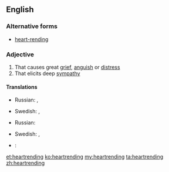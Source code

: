 ==English==

===Alternative forms===
* [[heart-rending]]

===Adjective===
{{en-adj}}

# That causes great [[grief]], [[anguish]] or [[distress]]
# That elicits deep [[sympathy]]

====Translations====
{{trans-top|that causes great grief}}
* Russian: {{t+|ru|душераздира́ющий|tr=dušerazdirájuš'ij}}, {{t+|ru|го́рестный|tr=górestnyj}}
{{trans-mid}}
* Swedish: {{t+|sv|hjärtslitande}}, {{t|sv|hjärtskärande}}
{{trans-bottom}}

{{trans-top|that elicits deep sympathy}}
* Russian: {{t+|ru|душераздира́ющий|tr=dušerazdirájuš'ij}}
{{trans-mid}}
* Swedish: {{t+|sv|hjärtslitande}}, {{t|sv|hjärtskärande}}
{{trans-bottom}}

{{checktrans-top}}
* {{ttbc|no}}: {{t|no|hjerteskjærende}} 
{{trans-bottom}}

[[et:heartrending]]
[[ko:heartrending]]
[[my:heartrending]]
[[ta:heartrending]]
[[zh:heartrending]]